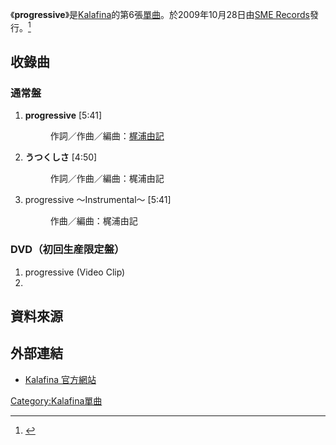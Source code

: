 {{lowercase}}
{{Infobox song
| name           = progressive
| type           = single
| artist         = [[Kalafina|Kalafina]]
| cover          = progressive.jpg
| cover_size     = 240
| album          = [[Red_Moon|Red Moon]]
| A-side         = progressive
| B-side         = うつくしさ
| released       = 2009年10月28日
| format         = [[單曲|單曲]]
| recorded       = SOUND VALLEY STUDIO
| genre          = [[J-POP|J-POP]]
| length         = 16分11秒
| label          = [[エスエムイーレコーズ|SME Records]]（SECL-816）
| writer         = [[梶浦由記|梶浦由記]]
| producer       = 梶浦由記
| certification  = 
| chart_position = * 週間最高順位第14位（[[Oricon|Oricon]]）<ref>http://www.oricon.co.jp/search/result.php?kbn=js&types=rnk&year=2009&month=11&week=2&submit4.x=11&submit4.y=13</ref>
| prev_title     = [[storia|storia]]
| prev_year      = 2009
| next_title     = [[光之旋律|光之旋律]]
| next_year      = 2010
}}
《'''progressive'''》是[[Kalafina|Kalafina]]的第6張[[單曲|單曲]]。於2009年10月28日由[[SME_Records|SME Records]]發行。<ref>{{Cite web |url=http://www.sonymusic.co.jp/Music/Info/kalafina/disco/index.html |title=存档副本 |accessdate=2010-01-27 |archive-date=2012-02-10 |archive-url=https://web.archive.org/web/20120210061208/http://www.sonymusic.co.jp/Music/Info/kalafina/disco/index.html |dead-url=no }}</ref>

== 收錄曲 ==
=== 通常盤 ===
# '''progressive''' [5:41]
#: 作詞／作曲／編曲：[[梶浦由記|梶浦由記]]
# '''うつくしさ''' [4:50]
#: 作詞／作曲／編曲：梶浦由記
# progressive 〜Instrumental〜 [5:41]
#: 作曲／編曲：梶浦由記

=== DVD（初回生産限定盤） ===
# progressive (Video Clip)
# 

== 資料來源 ==
<references />

== 外部連結 ==
* {{ja}}[http://www.sonymusic.co.jp/Music/Info/kalafina/ Kalafina 官方網站]{{Wayback|url=http://www.sonymusic.co.jp/Music/Info/kalafina/ |date=20110921053325 }}

{{Single-stub}}
{{Kalafina}}

[[Category:Kalafina單曲|Category:Kalafina單曲]]
